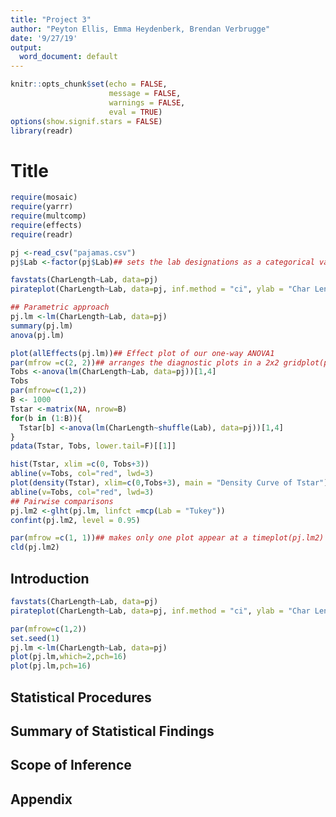 ---
title: "Project 3"
author: "Peyton Ellis, Emma Heydenberk, Brendan Verbrugge"
date: '9/27/19'
output:
  word_document: default
---

```{r setup, include=FALSE}
knitr::opts_chunk$set(echo = FALSE, 
                      message = FALSE,
                      warnings = FALSE, 
                      eval = TRUE)
options(show.signif.stars = FALSE)
library(readr)
```

# Title
```{r}
require(mosaic)
require(yarrr)
require(multcomp)
require(effects)
require(readr)

pj <-read_csv("pajamas.csv")
pj$Lab <-factor(pj$Lab)## sets the lab designations as a categorical variable

favstats(CharLength~Lab, data=pj)
pirateplot(CharLength~Lab, data=pj, inf.method = "ci", ylab = "Char Length (in)")

## Parametric approach
pj.lm <-lm(CharLength~Lab, data=pj)
summary(pj.lm)
anova(pj.lm)

plot(allEffects(pj.lm))## Effect plot of our one-way ANOVA1
par(mfrow =c(2, 2))## arranges the diagnostic plots in a 2x2 gridplot(pj.lm)## Non-parametric approach
Tobs <-anova(lm(CharLength~Lab, data=pj))[1,4]
Tobs
par(mfrow=c(1,2))
B <- 1000
Tstar <-matrix(NA, nrow=B)
for(b in (1:B)){
  Tstar[b] <-anova(lm(CharLength~shuffle(Lab), data=pj))[1,4]
}
pdata(Tstar, Tobs, lower.tail=F)[[1]]

hist(Tstar, xlim =c(0, Tobs+3))
abline(v=Tobs, col="red", lwd=3)
plot(density(Tstar), xlim=c(0,Tobs+3), main = "Density Curve of Tstar")
abline(v=Tobs, col="red", lwd=3)
## Pairwise comparisons
pj.lm2 <-glht(pj.lm, linfct =mcp(Lab = "Tukey"))
confint(pj.lm2, level = 0.95)

par(mfrow =c(1, 1))## makes only one plot appear at a timeplot(pj.lm2)
cld(pj.lm2)

```

## Introduction

```{r}
favstats(CharLength~Lab, data=pj)
pirateplot(CharLength~Lab, data=pj, inf.method = "ci", ylab = "Char Length (in)")
```

```{r}
par(mfrow=c(1,2))
set.seed(1)
pj.lm <-lm(CharLength~Lab, data=pj)
plot(pj.lm,which=2,pch=16)
plot(pj.lm,pch=16)
```


## Statistical Procedures

## Summary of Statistical Findings

## Scope of Inference

## Appendix
